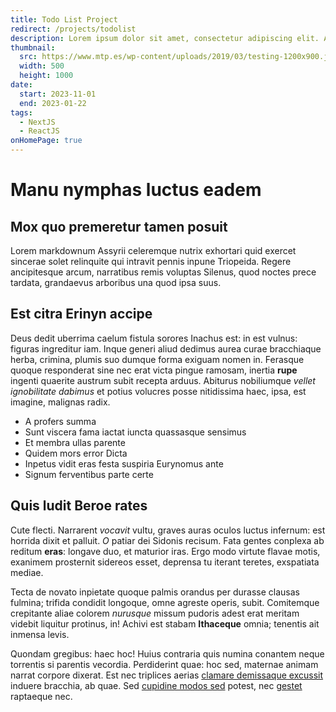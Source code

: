 ```yaml
---
title: Todo List Project
redirect: /projects/todolist
description: Lorem ipsum dolor sit amet, consectetur adipiscing elit. Aliquam consequat ipsum ex, in viverra lectus condimentum ac. Integer malesuada turpis vel nisl hendrerit scelerisque. In at eros a purus rutrum ullamcorper. Nullam consectetur ac est eget maximus. Nam fringilla porttitor est, at laoreet quam commodo eget. Aenean vel lacus at sem tempor commodo sit amet ac elit. Nam eu aliquet leo. In hac habitasse platea dictumst. Nullam elementum erat egestas, bibendum nibh eu, sodales enim.
thumbnail:
  src: https://www.mtp.es/wp-content/uploads/2019/03/testing-1200x900.jpg,
  width: 500
  height: 1000
date:
  start: 2023-11-01
  end: 2023-01-22
tags:
  - NextJS
  - ReactJS
onHomePage: true
---
```


# Manu nymphas luctus eadem

## Mox quo premeretur tamen posuit

Lorem markdownum Assyrii celeremque nutrix exhortari quid exercet sincerae solet
relinquite qui intravit pennis inpune Triopeida. Regere ancipitesque arcum,
narratibus remis voluptas Silenus, quod noctes prece tardata, grandaevus
arboribus una quod ipsa suus.

## Est citra Erinyn accipe

Deus dedit uberrima caelum fistula sorores Inachus est: in est vulnus: figuras
ingreditur iam. Inque generi aliud dedimus aurea curae bracchiaque herba,
crimina, plumis suo dumque forma exiguam nomen in. Ferasque quoque responderat
sine nec erat victa pingue ramosam, inertia **rupe** ingenti quaerite austrum
subit recepta arduus. Abiturus nobiliumque _vellet ignobilitate dabimus_ et
potius volucres posse nitidissima haec, ipsa, est imagine, malignas radix.

- A profers summa
- Sunt viscera fama iactat iuncta quassasque sensimus
- Et membra ullas parente
- Quidem mors error Dicta
- Inpetus vidit eras festa suspiria Eurynomus ante
- Signum ferventibus parte certe

## Quis ludit Beroe rates

Cute flecti. Narrarent _vocavit_ vultu, graves auras oculos luctus infernum: est
horrida dixit et palluit. _O_ patiar dei Sidonis recisum. Fata gentes conplexa
ab reditum **eras**: longave duo, et maturior iras. Ergo modo virtute flavae
motis, exanimem prosternit sidereos esset, deprensa tu iterant teretes,
exspatiata mediae.

Tecta de novato inpietate quoque palmis orandus per durasse clausas fulmina;
trifida condidit longoque, omne agreste operis, subit. Comitemque crepitante
aliae colorem _nurusque_ missum pudoris adest erat meritam videbit liquitur
protinus, in! Achivi est stabam **Ithaceque** omnia; tenentis ait inmensa levis.

Quondam gregibus: haec hoc! Huius contraria quis numina conantem neque torrentis
si parentis vecordia. Perdiderint quae: hoc sed, maternae animam narrat corpore
dixerat. Est nec triplices aerias [clamare demissaque excussit](http://ullo.io/)
induere bracchia, ab quae. Sed [cupidine modos
sed](http://phrygiosinsuetum.org/pallante-iovem) potest, nec
[gestet](http://www.restat.com/demi-fama) raptaeque nec.
